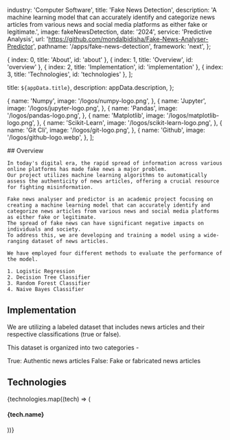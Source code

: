 
  industry: 'Computer Software',
  title: 'Fake News Detection',
  description: 'A machine learning model that can accurately identify and categorize news articles from various news and social media platforms as either fake or legitimate.',
  image: fakeNewsDetection,
  date: '2024',
  service: 'Predictive Analysis',
  url: 'https://github.com/mondalbidisha/Fake-News-Analyser-Predictor',
  pathname: '/apps/fake-news-detection',
  framework: 'next',
};

  { index: 0, title: 'About', id: 'about' },
  { index: 1, title: 'Overview', id: 'overview' },
  { index: 2, title: 'Implementation', id: 'implementation' },
  { index: 3, title: 'Technologies', id: 'technologies' },
];

  title: `${appData.title}`,
  description: appData.description,
};

  {
    name: 'Numpy',
    image: '/logos/numpy-logo.png',
  },
  {
    name: 'Jupyter',
    image: '/logos/jupyter-logo.png',
  },
  {
    name: 'Pandas',
    image: '/logos/pandas-logo.png',
  },
  {
    name: 'Matplotlib',
    image: '/logos/matplotlib-logo.png',
  },
  {
    name: 'Scikit-Learn',
    image: '/logos/scikit-learn-logo.png',
  },
  {
    name: 'Git Cli',
    image: '/logos/git-logo.png',
  },
  {
    name: 'Github',
    image: '/logos/github-logo.webp',
  },
];

<Container>

<Border className="my-8" />

  <Section id="overview">
    ## Overview

    In today's digital era, the rapid spread of information across various online platforms has made fake news a major problem. 
    Our project utilizes machine learning algorithms to automatically assess the authenticity of news articles, offering a crucial resource for fighting misinformation.

    Fake news analyser and predictor is an academic project focusing on creating a machine learning model that can accurately identify and categorize news articles from various news and social media platforms as either fake or legitimate. 
    The spread of fake news can have significant negative impacts on individuals and society. 
    To address this, we are developing and training a model using a wide-ranging dataset of news articles. 
    
    We have employed four different methods to evaluate the performance of the model.

    1. Logistic Regression
    2. Decision Tree Classifier
    3. Random Forest Classifier
    4. Naive Bayes Classifier

  </Section>

<Border className="my-8" />

<Section id="implementation">

## Implementation

We are utilizing a labeled dataset that includes news articles and their respective classifications (true or false). 

This dataset is organized into two categories -

True: Authentic news articles
False: Fake or fabricated news articles

<AppSolution href={appData.url}>
  
</AppSolution>

</Section>

<Border className="my-8" />

<Section id="technologies">

## Technologies

<FadeInStagger className="flex gap-4 mt-6 flex-wrap" faster once>
  {technologies.map((tech) => (
    <FadeIn key={tech.name}>
      <div className="mt-auto">
        <Image
          src={tech.image}
          className="object-contain rounded-md m-auto"
          alt=""
          height={64}
          width={64}
          style={{
            width: 64,
            height: 64,
          }}
        />
        <h4 className="text-sm font-semibold tracking-tight text-[#525df3] text-center bg-white rounded-full w-min px-2 m-2 mx-auto">{tech.name}</h4>
      </div>
    </FadeIn>
  ))}
</FadeInStagger>

</Section>

</Container>
